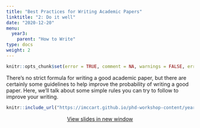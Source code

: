 ```yaml
---
title: "Best Practices for Writing Academic Papers"
linktitle: "2: Do it well"
date: "2020-12-20"
menu:
  year3:
    parent: "How to Write"
type: docs
weight: 2
---
```


```r
knitr::opts_chunk$set(error = TRUE, comment = NA, warnings = FALSE, errors = FALSE, messages = FALSE, tidy = FALSE, echo = FALSE)
```


There's no strict formula for writing a good academic paper, but there are certainly some guidelines to help improve the probability of writing a good paper. Here, we'll talk about some simple rules you can try to follow to improve your writing.


<center>

```r
knitr::include_url("https://imccart.github.io/phd-workshop-content/year3/write-better.html")
```


<p><a class="btn btn-primary btn-lg" target="_blank" href="https://imccart.github.io/phd-workshop-content/year3/write-better.html"><i class="fas fa-external-link-alt"></i> View slides in new window</a></p>

</center>
